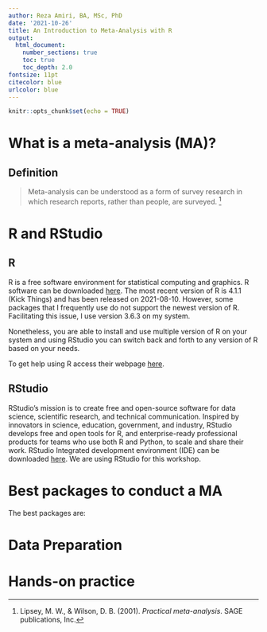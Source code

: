 ```yaml
---
author: Reza Amiri, BA, MSc, PhD
date: '2021-10-26'
title: An Introduction to Meta-Analysis with R
output:
  html_document:
    number_sections: true
    toc: true
    toc_depth: 2.0
fontsize: 11pt
citecolor: blue
urlcolor: blue
---
```


```r
knitr::opts_chunk$set(echo = TRUE)
```

# What is a meta-analysis (MA)?

## Definition

> Meta-analysis can be understood as a form of survey research in which research reports, rather than people, are surveyed. [^1]

[^1]: Lipsey, M. W., & Wilson, D. B. (2001). *Practical meta-analysis*. SAGE publications, Inc.

# R and RStudio

## R

R is a free software environment for statistical computing and graphics. R software can be downloaded [here](https://www.r-project.org/). The most recent version of R is 4.1.1 (Kick Things) and has been released on 2021-08-10. However, some packages that I frequently use do not support the newest version of R. Facilitating this issue, I use version 3.6.3 on my system.

Nonetheless, you are able to install and use multiple version of R on your system and using RStudio you can switch back and forth to any version of R based on your needs.

To get help using R access their webpage [here](https://www.r-project.org/help.html).

## RStudio

RStudio's mission is to create free and open-source software for data science, scientific research, and technical communication. Inspired by innovators in science, education, government, and industry, RStudio develops free and open tools for R, and enterprise-ready professional products for teams who use both R and Python, to scale and share their work. RStudio Integrated development environment (IDE) can be downloaded [here](https://www.rstudio.com/products/rstudio/download/). We are using RStudio for this workshop.

# Best packages to conduct a MA

The best packages are:

# Data Preparation

# Hands-on practice
